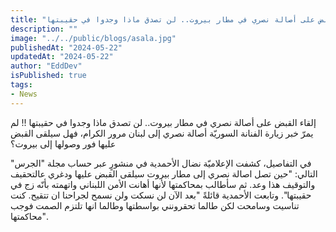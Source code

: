 ```yaml
---
title: "إلقاء القبض على أصالة نصري في مطار بيروت.. لن تصدق ماذا وجدوا في حقيبتها !!"
description: "" 
image: "../../public/blogs/asala.jpg"
publishedAt: "2024-05-22"
updatedAt: "2024-05-22"
author: "EddDev"
isPublished: true
tags:
- News
---
```


إلقاء القبض على أصالة نصري في مطار بيروت.. لن تصدق ماذا وجدوا في حقيبتها !!
لم يمرّ خبر زيارة الفنانة السوريّة أصالة نصري إلى لبنان مرور الكرام، فهل سيلقى القبض عليها فور وصولها إلى بيروت؟

في التفاصيل، كشفت الإعلاميّة نضال الأحمدية في منشورٍ عبر حساب مجلة "الجرس" التالي: "حين تصل اصالة نصري إلى مطار بيروت سيلقى القبض عليها ودغري عالتحقيف والتوقيف هذا وعد. ثم سأطالب بمحاكمتها لأنها أهانت الأمن اللبناني واتهمته بأنّه زج في حقيبتها".
وتابعت الأحمدية قائلةً "بعد الآن لن نسكت ولن نسمح لجراحنا ان تتقيح. كنت تناسيت وسامحت لكن طالما تحقرونني بواسطتها وطالما انها تلتزم الصمت فوجب محاكمتها".